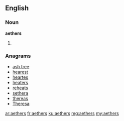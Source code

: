 ==English==

===Noun===
'''aethers'''

# {{plural of|aether}}

===Anagrams===
* [[ash tree#English|ash tree]]
* [[hearest#English|hearest]]
* [[heartes#English|heartes]]
* [[heaters#English|heaters]]
* [[reheats#English|reheats]]
* [[sethera#English|sethera]]
* [[thereas#English|thereas]]
* [[Theresa#English|Theresa]]

[[ar:aethers]]
[[fr:aethers]]
[[ku:aethers]]
[[mg:aethers]]
[[my:aethers]]